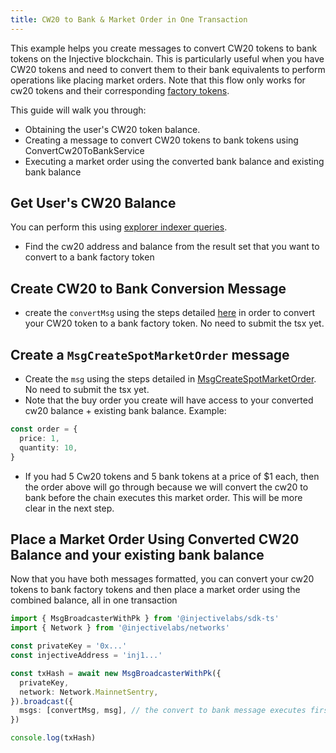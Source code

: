 ```yaml
---
title: CW20 to Bank & Market Order in One Transaction
---
```


This example helps you create messages to convert CW20 tokens to bank tokens on the Injective blockchain. This is particularly useful when you have CW20 tokens and need to convert them to their bank equivalents to perform operations like placing market orders. Note that this flow only works for cw20 tokens and their corresponding [factory tokens](../../developers/concepts/).

This guide will walk you through:

* Obtaining the user's CW20 token balance.
* Creating a message to convert CW20 tokens to bank tokens using ConvertCw20ToBankService
* Executing a market order using the converted bank balance and existing bank balance

## Get User's CW20 Balance

You can perform this using [explorer indexer queries](../../developers-native/query-indexer/explorer/#fetch-cw20-balances).

* Find the cw20 address and balance from the result set that you want to convert to a bank factory token

## Create CW20 to Bank Conversion Message

* create the `convertMsg` using the steps detailed [here](../../developers/concepts/token-factory/#example-on-how-to-convert-cw20-to-a-factory-denom) in order to convert your CW20 token to a bank factory token. No need to submit the tsx yet.

## Create a `MsgCreateSpotMarketOrder` message

* Create the `msg` using the steps detailed in [MsgCreateSpotMarketOrder](../../developers-native/examples/exchange/#msgcreatespotmarketorder). No need to submit the tsx yet.
* Note that the buy order you create will have access to your converted cw20 balance + existing bank balance. Example:

```ts
const order = {
  price: 1,
  quantity: 10,
}
```

* If you had 5 Cw20 tokens and 5 bank tokens at a price of $1 each, then the order above will go through because we will convert the cw20 to bank before the chain executes this market order. This will be more clear in the next step.

## Place a Market Order Using Converted CW20 Balance and your existing bank balance

Now that you have both messages formatted, you can convert your cw20 tokens to bank factory tokens and then place a market order using the combined balance, all in one transaction

```ts
import { MsgBroadcasterWithPk } from '@injectivelabs/sdk-ts'
import { Network } from '@injectivelabs/networks'

const privateKey = '0x...'
const injectiveAddress = 'inj1...'

const txHash = await new MsgBroadcasterWithPk({
  privateKey,
  network: Network.MainnetSentry,
}).broadcast({
  msgs: [convertMsg, msg], // the convert to bank message executes first, Then, you will have that additional balance to complete your market order in the following msg
})

console.log(txHash)
```
